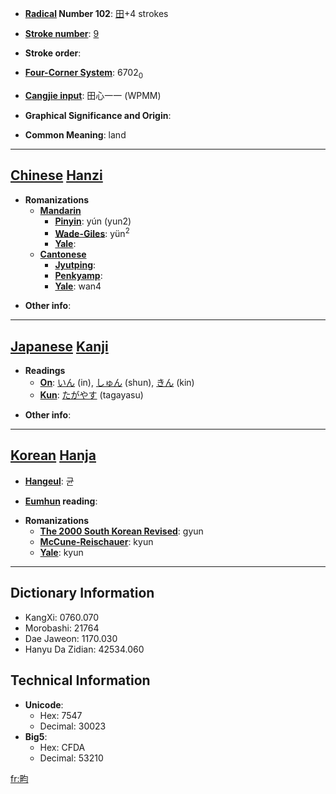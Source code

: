 * '''[[Wiktionary:Chinese radical index| Radical]] Number 102''': [[Wiktionary:Chinese radical index 田|田]]+4 strokes

* '''[[Wiktionary:Chinese total strokes index|Stroke number]]''': [[Wiktionary:Chinese total strokes index 9|9]]

* '''Stroke order''': 

* '''[[Wiktionary:Chinese four corner index|Four-Corner System]]''': 6702<sub>0</sub>

* '''[[Wiktionary:Chinese Cangjie index|Cangjie input]]''': 田心一一 (WPMM)

* '''Graphical Significance and Origin''': 

* '''Common Meaning''': land

----

== [[Chinese]] [[Hanzi]] ==

* '''Romanizations'''
** '''[[Mandarin]]'''
*** '''[[Pinyin]]''': yún (yun2)
*** '''[[Wade-Giles]]''': yün<sup>2</sup>
*** '''[[Yale]]''': 
** '''[[Cantonese]]'''
*** '''[[Jyutping]]''':
*** '''[[Penkyamp]]''': 
*** '''[[Yale]]''': wan4

* '''Other info''': 

----

== [[Japanese]] [[Kanji]] ==

* '''Readings'''
** '''[[On]]''': [[いん]] (in), [[しゅん]] (shun), [[きん]] (kin)
** '''[[Kun]]''': [[たがやす]] (tagayasu)

* '''Other info''':  

----

== [[Korean]] [[Hanja]] ==

* '''[[Hangeul]]''': 균

* '''[[Eumhun]] reading''': 

* '''Romanizations'''
** '''[[The 2000 South Korean Revised Romanization|The 2000 South Korean Revised]]''': gyun
** '''[[McCune-Reischauer]]''': kyun
** '''[[Yale]]''': kyun

----

== Dictionary Information ==

* KangXi: 0760.070
* Morobashi: 21764
* Dae Jaweon: 1170.030
* Hanyu Da Zidian: 42534.060

== Technical Information ==

* '''Unicode''':
** Hex: 7547
** Decimal: 30023
* '''Big5''':
** Hex: CFDA
** Decimal: 53210

[[fr:畇]]